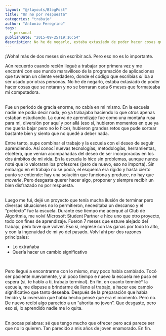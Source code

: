 ```yaml
---
layout: "@/layouts/BlogPost"
title: "Un no por respuesta"
categories: "trabajo"
author: "Antonio Feregrino"
tags: 
  - personal
publishDate: "2015-09-25T19:16:54"
description: No he de negarlo, estaba extasiado de poder hacer cosas que se notaran y no se borraran cada 6 meses que formateaba mi computadora.
---
```

¡Woha! más de dos meses sin escribir acá. Pero eso no es lo importante.  
  
Aún recuerdo cuando recién llegué a trabajar por primera vez y me encontré con ese mundo maravilloso de la programación de aplicaciones que tuvieran un cliente verdadero, donde el código que escribías *si* iba a ser usado por otras personas. No he de negarlo, estaba extasiado de poder hacer cosas que se notaran y no se borraran cada 6 meses que formateaba mi computadora.    
    
<br />
Fue un periodo de gracia enorme, no cabía en mi mismo. En la escuela nadie me podía decir nada; yo ya trabajaba haciendo lo que otros apenas estaban estudiando. La curva de aprendizaje fue como una montaña rusa para mi, diversión por aquí y por allá (eso sí, hubieron momentos en que ya me quería bajar pero no lo hice), hubieron grandes retos que pude sortear bastante bien y siento que no quedé a deber nada.      
<br />  
  
Entre tanto, supe combinar el trabajo y la escuela con el deseo de seguir aprendiendo. Así conocí nuevas tecnologías, metodologías, herramientas, etcétera, que venían acompañadas del deseo de ser incorporadas en los dos ámbitos de mi vida. En la escuela lo hice sin problemas, aunque nunca noté que lo valoraran los profesores (pero de nuevo, eso no importa). Sin embargo en el trabajo no se podía, el esquema era rígido y hasta cierto punto se entiende: hay una solución que funciona y produce, no hay que *moverle*. Pero desgasta querer hacer algo, proponer y siempre recibir un bien disfrazado no por respuesta.      
<br /> 
  
Luego me fui, dejé un proyecto que tenía mucha ilusión de terminar pero diversas situaciones no lo permitieron, necesitaba un descanso y el “pretexto” fue la escuela. Durante ese tiempo me acerqué al Club de Algoritmia, me volví Microsoft Student Partner e hice uno que otro proyecto, todo con fines de aprendizaje. Fueron 7 meses que estuve alejado del trabajo, pero tuve que volver. Eso sí, regresé con las ganas por todo lo alto, y con la ingenuidad de mi yo del pasado. Volví ahí por dos razones principales:

- Lo extrañaba
- Quería hacer un cambio significativo      
<br />  

Pero llegué a encontrarme con lo mismo, muy poco había cambiado. Tocó ser paciente nuevamente, y al poco tiempo e nuevo la escuela me puso en espera (sí, te hablo a ti, trabajo terminal).  En fin, en cuanto terminé* la escuela, me dispuse a brindarme de lleno al trabajo, a hacer ese cambio significativo que tanto deseaba. Después de la preparación que había tenido y la inversión que había hecho pensé que era el momento. Pero no. De nuevo recibí algo parecido a un “ahorita no joven”. Que desgaste, pero eso sí, lo aprendido nadie me lo quita.      
<br />  

En pocas palabras: sé que tengo mucho que ofrecer pero acá parece ser que no lo quieren. Tan parecido a mis años de joven enamorado. En fin.  